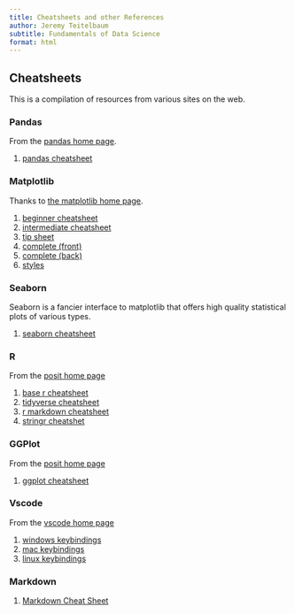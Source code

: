 ```yaml
---
title: Cheatsheets and other References
author: Jeremy Teitelbaum
subtitle: Fundamentals of Data Science
format: html
---
```


## Cheatsheets

This is a compilation of resources from various sites on the web. 

### Pandas

From the [pandas home page](https://pandas.pydata.org).

1. [pandas cheatsheet](https://pandas.pydata.org/Pandas_Cheat_Sheet.pdf)

### Matplotlib

Thanks to [the matplotlib home page](https://matplotlib.org).

1. [beginner cheatsheet](https://matplotlib.org/cheatsheets/_images/handout-beginner.png)
2. [intermediate cheatsheet](https://matplotlib.org/cheatsheets/_images/handout-intermediate.png)
3. [tip sheet](https://matplotlib.org/cheatsheets/_images/handout-tips.png)
4. [complete (front)](https://matplotlib.org/cheatsheets/_images/cheatsheets-1.png)
5. [complete (back)](https://matplotlib.org/cheatsheets/_images/cheatsheets-2.png)
6. [styles](https://matplotlib.org/stable/gallery/style_sheets/style_sheets_reference.html)

### Seaborn

Seaborn is a fancier interface to matplotlib that offers high quality statistical plots of various types. 

1. [seaborn cheatsheet](https://s3.amazonaws.com/assets.datacamp.com/blog_assets/Python_Seaborn_Cheat_Sheet.pdf)

### R

From the [posit home page](https://posit.co/resources/cheatsheets/)

1. [base r cheatsheet](https://iqss.github.io/dss-workshops/R/Rintro/base-r-cheat-sheet.pdf)
2. [tidyverse cheatsheet](https://www.rstudio.com/wp-content/uploads/2015/02/data-wrangling-cheatsheet.pdf)
3. [r markdown cheatsheet](https://www.rstudio.com/wp-content/uploads/2015/02/rmarkdown-cheatsheet.pdf)
4. [stringr cheatshet](https://github.com/rstudio/cheatsheets/blob/main/strings.pdf)


### GGPlot

From the [posit home page](https://posit.co/resources/cheatsheets/)

1. [ggplot cheatsheet](https://rstudio.github.io/cheatsheets/data-visualization.pdf)

### Vscode

From the [vscode home page](https://code.visualstudio.com)

1. [windows keybindings](https://code.visualstudio.com/shortcuts/keyboard-shortcuts-windows.pdf)
2. [mac keybindings](https://code.visualstudio.com/shortcuts/keyboard-shortcuts-macos.pdf)
3. [linux keybindings](https://code.visualstudio.com/shortcuts/keyboard-shortcuts-linux.pdf)

### Markdown

1. [Markdown Cheat Sheet](https://www.markdownguide.org/cheat-sheet/)